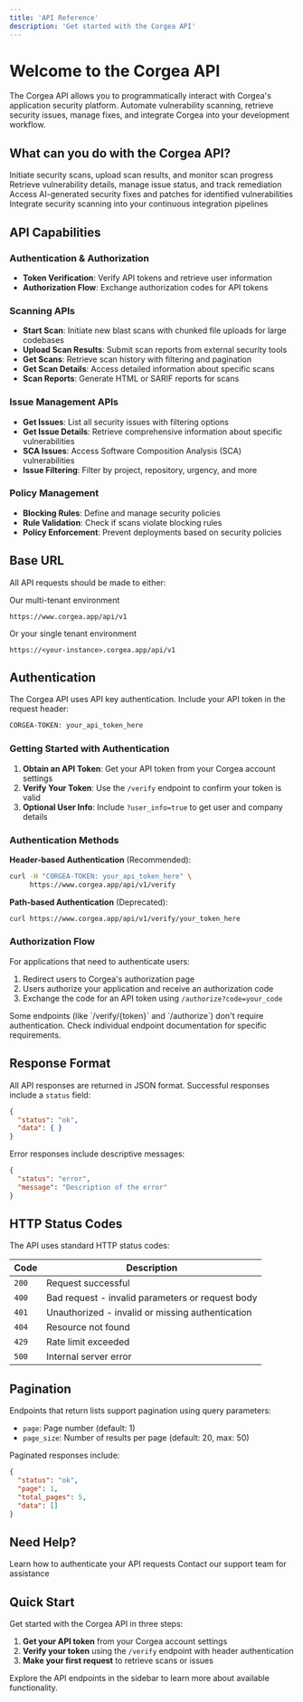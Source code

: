 ```yaml
---
title: 'API Reference'
description: 'Get started with the Corgea API'
---
```


# Welcome to the Corgea API

The Corgea API allows you to programmatically interact with Corgea's application security platform. Automate vulnerability scanning, retrieve security issues, manage fixes, and integrate Corgea into your development workflow.

## What can you do with the Corgea API?

<CardGroup cols={2}>
  <Card title="Scan Management" icon="radar">
    Initiate security scans, upload scan results, and monitor scan progress
  </Card>
  <Card title="Issue Management" icon="bug">
    Retrieve vulnerability details, manage issue status, and track remediation
  </Card>
  <Card title="Auto-Fix Retrieval" icon="wand-magic-sparkles">
    Access AI-generated security fixes and patches for identified vulnerabilities
  </Card>
  <Card title="CI/CD Integration" icon="code-branch">
    Integrate security scanning into your continuous integration pipelines
  </Card>
</CardGroup>

## API Capabilities

### Authentication & Authorization
- **Token Verification**: Verify API tokens and retrieve user information
- **Authorization Flow**: Exchange authorization codes for API tokens

### Scanning APIs
- **Start Scan**: Initiate new blast scans with chunked file uploads for large codebases
- **Upload Scan Results**: Submit scan reports from external security tools
- **Get Scans**: Retrieve scan history with filtering and pagination
- **Get Scan Details**: Access detailed information about specific scans
- **Scan Reports**: Generate HTML or SARIF reports for scans

### Issue Management APIs
- **Get Issues**: List all security issues with filtering options
- **Get Issue Details**: Retrieve comprehensive information about specific vulnerabilities
- **SCA Issues**: Access Software Composition Analysis (SCA) vulnerabilities
- **Issue Filtering**: Filter by project, repository, urgency, and more

### Policy Management
- **Blocking Rules**: Define and manage security policies
- **Rule Validation**: Check if scans violate blocking rules
- **Policy Enforcement**: Prevent deployments based on security policies

## Base URL

All API requests should be made to either:

Our multi-tenant environment

```
https://www.corgea.app/api/v1
```

Or your single tenant environment

```
https://<your-instance>.corgea.app/api/v1
```

## Authentication

The Corgea API uses API key authentication. Include your API token in the request header:

```bash
CORGEA-TOKEN: your_api_token_here
```

### Getting Started with Authentication

1. **Obtain an API Token**: Get your API token from your Corgea account settings
2. **Verify Your Token**: Use the `/verify` endpoint to confirm your token is valid
3. **Optional User Info**: Include `?user_info=true` to get user and company details

### Authentication Methods

**Header-based Authentication** (Recommended):
```bash
curl -H "CORGEA-TOKEN: your_api_token_here" \
     https://www.corgea.app/api/v1/verify
```

**Path-based Authentication** (Deprecated):
```bash
curl https://www.corgea.app/api/v1/verify/your_token_here
```

### Authorization Flow

For applications that need to authenticate users:
1. Redirect users to Corgea's authorization page
2. Users authorize your application and receive an authorization code
3. Exchange the code for an API token using `/authorize?code=your_code`

<Note>
Some endpoints (like `/verify/{token}` and `/authorize`) don't require authentication. Check individual endpoint documentation for specific requirements.
</Note>


## Response Format

All API responses are returned in JSON format. Successful responses include a `status` field:

```json
{
  "status": "ok",
  "data": { }
}
```

Error responses include descriptive messages:

```json
{
  "status": "error",
  "message": "Description of the error"
}
```

## HTTP Status Codes

The API uses standard HTTP status codes:

| Code | Description |
|------|-------------|
| `200` | Request successful |
| `400` | Bad request - invalid parameters or request body |
| `401` | Unauthorized - invalid or missing authentication |
| `404` | Resource not found |
| `429` | Rate limit exceeded |
| `500` | Internal server error |

## Pagination

Endpoints that return lists support pagination using query parameters:

- `page`: Page number (default: 1)
- `page_size`: Number of results per page (default: 20, max: 50)

Paginated responses include:

```json
{
  "status": "ok",
  "page": 1,
  "total_pages": 5,
  "data": []
}
```

## Need Help?

<CardGroup cols={2}>
  <Card title="Authentication Guide" icon="key" href="/api-reference/authentication">
    Learn how to authenticate your API requests
  </Card>
  <Card title="Support" icon="life-ring" href="https://corgea-community.slack.com/join/shared_invite/zt-2cjmxat2f-Znvd06nP2gn9RYOSWrZI2A#">
    Contact our support team for assistance
  </Card>
</CardGroup>

## Quick Start

Get started with the Corgea API in three steps:

1. **Get your API token** from your Corgea account settings
2. **Verify your token** using the `/verify` endpoint with header authentication
3. **Make your first request** to retrieve scans or issues

Explore the API endpoints in the sidebar to learn more about available functionality.
